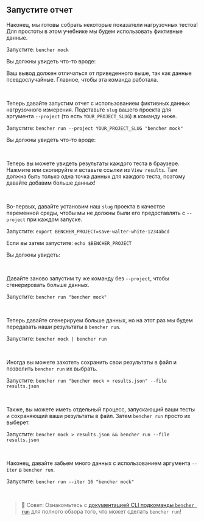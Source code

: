 
## Запустите отчет

Наконец, мы готовы собрать некоторые показатели нагрузочных тестов!
Для простоты в этом учебнике мы будем использовать фиктивные данные.

Запустите: `bencher mock`

Вы должны увидеть что-то вроде:

<QSMockOutput />

Ваш вывод должен отличаться от приведенного выше, так как данные псевдослучайные.
Главное, чтобы эта команда работала.

<br />

Теперь давайте запустим отчет с использованием фиктивных данных нагрузочного измерения.
Подставьте `slug` вашего проекта для аргумента `--project` (то есть `YOUR_PROJECT_SLUG`) в команду ниже.

Запустите: `bencher run --project YOUR_PROJECT_SLUG "bencher mock"`

Вы должны увидеть что-то вроде:

<QSRunOutput />

<br />

Теперь вы можете увидеть результаты каждого теста в браузере.
Нажмите или скопируйте и вставьте ссылки из `View results`.
Там должна быть только одна точка данных для каждого теста, поэтому давайте добавим больше данных!

<br />

Во-первых, давайте установим наш `slug` проекта в качестве переменной среды, чтобы мы не должны были его предоставлять с `--project` при каждом запуске.

Запустите: `export BENCHER_PROJECT=save-walter-white-1234abcd`

Если вы затем запустите: `echo $BENCHER_PROJECT`

Вы должны увидеть:

<QSExportProjectOutput />

<br />

Давайте заново запустим ту же команду без `--project`, чтобы сгенерировать больше данных.

Запустите: `bencher run "bencher mock"`

<br />

Теперь давайте сгенерируем больше данных, но на этот раз мы будем передавать наши результаты в `bencher run`.

Запустите: `bencher mock | bencher run`

<br />

Иногда вы можете захотеть сохранить свои результаты в файл и позволить `bencher run` их выбрать.

Запустите: `bencher run "bencher mock > results.json" --file results.json`

<br />

Также, вы можете иметь отдельный процесс, запускающий ваши тесты и сохраняющий ваши результаты в файл. Затем `bencher run` просто их выберет.

Запустите: `bencher mock > results.json && bencher run --file results.json`

<br />

Наконец, давайте забьем много данных с использованием аргумента `--iter` в `bencher run`.

Запустите: `bencher run --iter 16 "bencher mock"`

<br />

> 🐰 Совет: Ознакомьтесь с [документацией CLI подкоманды `bencher run`](/ru/docs/explanation/bencher-run/) для полного обзора того, что может сделать `bencher run`!